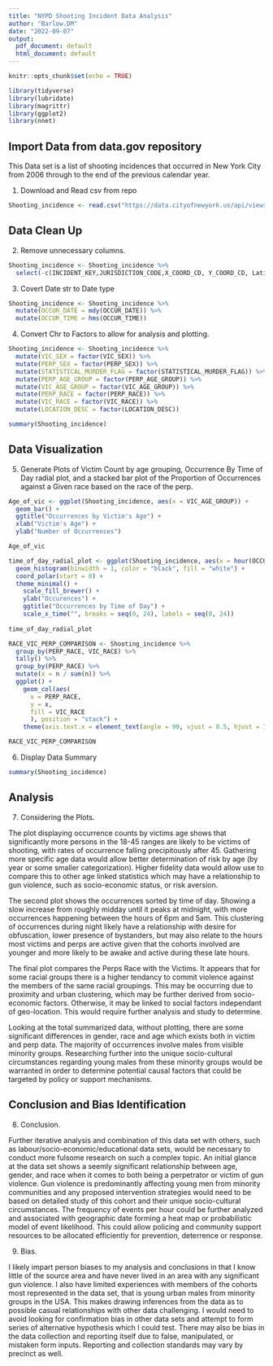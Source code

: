 ---
title: "NYPD Shooting Incident Data Analysis"
author: "Barlow.DM"
date: "2022-09-07"
output:
  pdf_document: default
  html_document: default
---

```{r setup, include=FALSE}
knitr::opts_chunk$set(echo = TRUE)

library(tidyverse)
library(lubridate)
library(magrittr)
library(ggplot2)
library(nnet)

```


## Import Data from data.gov repository
This Data set is a list of shooting incidences that occurred in New York City from 2006 through to the end of the previous calendar year. 

1. Download and Read csv from repo

``` {r, Download and Read Csv}
Shooting_incidence <- read.csv("https://data.cityofnewyork.us/api/views/833y-fsy8/rows.csv?accessType=DOWNLOAD")
```

## Data Clean Up

2. Remove unnecessary columns.
``` {r, Col removal}
Shooting_incidence <- Shooting_incidence %>%
  select(-c(INCIDENT_KEY,JURISDICTION_CODE,X_COORD_CD, Y_COORD_CD, Latitude, Longitude, Lon_Lat))
```

3. Covert Date str to Date type
```{r, Date conversion}
Shooting_incidence <- Shooting_incidence %>%  
  mutate(OCCUR_DATE = mdy(OCCUR_DATE)) %>%
  mutate(OCCUR_TIME = hms(OCCUR_TIME))
```

4. Convert Chr to Factors to allow for analysis and plotting. 
```{r, Type conversion}
Shooting_incidence <- Shooting_incidence %>%
  mutate(VIC_SEX = factor(VIC_SEX)) %>%
  mutate(PERP_SEX = factor(PERP_SEX)) %>%
  mutate(STATISTICAL_MURDER_FLAG = factor(STATISTICAL_MURDER_FLAG)) %>%
  mutate(PERP_AGE_GROUP = factor(PERP_AGE_GROUP)) %>%
  mutate(VIC_AGE_GROUP = factor(VIC_AGE_GROUP)) %>%
  mutate(PERP_RACE = factor(PERP_RACE)) %>%
  mutate(VIC_RACE = factor(VIC_RACE)) %>%
  mutate(LOCATION_DESC = factor(LOCATION_DESC))
```
```{r}
summary(Shooting_incidence)
```

## Data Visualization

5. Generate Plots of Victim Count by age grouping, Occurrence By Time of Day radial plot, and a stacked bar plot of the Proportion of Occurrences against a Given race based on the race of the perp.

```{r, Plot 1}
Age_of_vic <- ggplot(Shooting_incidence, aes(x = VIC_AGE_GROUP)) +
  geom_bar() +
  ggtitle("Occurrences by Victim's Age") +
  xlab("Victim's Age") +
  ylab("Number of Occurrences")

Age_of_vic
```

```{r, Plot 2}
time_of_day_radial_plot <- ggplot(Shooting_incidence, aes(x = hour(OCCUR_TIME))) + 
  geom_histogram(binwidth = 1, color = "black", fill = "white") + 
  coord_polar(start = 0) + 
  theme_minimal() + 
    scale_fill_brewer() + 
    ylab("Occurences") + 
    ggtitle("Occurrences by Time of Day") +
    scale_x_time("", breaks = seq(0, 24), labels = seq(0, 24))
    
time_of_day_radial_plot
```

```{r}
RACE_VIC_PERP_COMPARISON <- Shooting_incidence %>%
  group_by(PERP_RACE, VIC_RACE) %>%
  tally() %>%
  group_by(PERP_RACE) %>%
  mutate(x = n / sum(n)) %>%
  ggplot() +
    geom_col(aes(
      x = PERP_RACE,
      y = x,
      fill = VIC_RACE
      ), position = "stack") +
    theme(axis.text.x = element_text(angle = 90, vjust = 0.5, hjust = 1))

RACE_VIC_PERP_COMPARISON

```

6. Display Data Summary
```{r, Full Summary}
summary(Shooting_incidence)
```

## Analysis

7. Considering the Plots. 

The plot displaying occurrence counts by victims age shows that significantly more persons in the 18-45 ranges are likely to be victims of shooting, with rates of occurrence falling precipitously after 45. Gathering more specific age data would allow better determination of risk by age (by year or some smaller categorization). Higher fidelity data would allow use to compare this to other age linked statistics which may have a relationship to gun violence, such as socio-economic status, or risk aversion. 

  The second plot shows the occurrences sorted by time of day. Showing a slow increase from roughly midday until it peaks at midnight, with more occurrences happening between the hours of 6pm and 5am. This clustering of occurrences during night likely have a relationship with desire for obfuscation, lower presence of bystanders, but may also relate to the hours most victims and perps are active given that the cohorts involved are younger and more likely to be awake and active during these late hours.
  
  The final plot compares the Perps Race with the Victims. It appears that for some racial groups there is a higher tendancy to commit violence against the members of the same racial groupings. This may be occurring due to proximity and urban clustering, which may be further derived from socio-economic factors. Otherwise, it may be linked to social factors independant of geo-location. This would require further analysis and study to determine.
  
  Looking at the total summarized data, without plotting, there are some significant differences in gender, race and age which exists both in victim and perp data. The majority of occurrences involve males from visible minority groups. Researching further into the unique socio-cultural circumstances regarding young males from these minority groups would be warranted in order to determine potential causal factors that could be targeted by policy or support mechanisms. 


## Conclusion and Bias Identification

8. Conclusion.

Further iterative analysis and combination of this data set with others, such as labour/socio-economic/educational data sets, would be necessary to conduct more fulsome research on such a complex topic. An initial glance at the data set shows a seemly significant relationship between age, gender, and race when it comes to both being a perpetrator or victim of gun violence. Gun violence is predominantly affecting young men from minority communities and any proposed intervention strategies would need to be based on detailed study of this cohort and their unique socio-cultural circumstances. The frequency of events per hour could be further analyzed and associated with geographic date forming a heat map or probabilistic model of event likelihood. This could allow policing and community support resources to be allocated efficiently for prevention, deterrence or response. 

9. Bias.

I likely impart person biases to my analysis and conclusions in that I know little of the source area and have never lived in an area with any significant gun violence. I also have limited experiences with members of the cohorts most represented in the data set, that is young urban males from minority groups in the USA. This makes drawing inferences from the data as to possible casual relationships with other data challenging. I would need to avoid looking for confirmation bias in other data sets and attempt to form series of alternative hypothesis which I could test. There may also be bias in the data collection and reporting itself due to false, manipulated, or mistaken form inputs. Reporting and collection standards may vary by precinct as well. 


